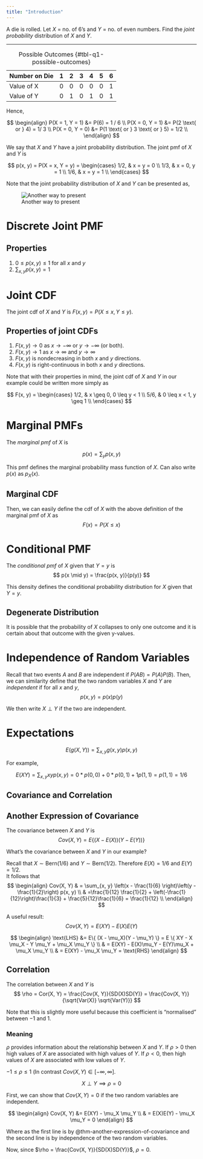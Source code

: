 ```yaml
---
title: "Introduction"
---
```


::: {.callout-note title="Motivating Example"}

A die is rolled. Let $X$ = no. of 6's and $Y$ = no. of even numbers. Find the
_joint probability_ distribution of $X$ and $Y$.

---

| Number on Die | 1   | 2   | 3   | 4   | 5   | 6   |
| ------------- | --- | --- | --- | --- | --- | --- |
| Value of X    | 0   | 0   | 0   | 0   | 0   | 1   |
| Value of Y    | 0   | 1   | 0   | 1   | 0   | 1   |
: Possible Outcomes {#tbl-q1-possible-outcomes}

Hence,

$$
\begin{align}
   P(X = 1, Y = 1) &= P(6) = 1 / 6 \\
   P(X = 0, Y = 1) &= P(2 \text{ or } 4)  = 1/ 3 \\
   P(X = 0, Y = 0) &= P(1 \text{ or } 3 \text{ or } 5) = 1/2 \\
\end{align}
$$

We say that $X$ and $Y$ have a joint probability distribution. The joint pmf of $X$ and $Y$ is

$$
p(x, y) = P(X = x, Y = y) = \begin{cases}
   1/2, & x = y = 0 \\
   1/3, & x = 0, y = 1 \\
   1/6, & x = y = 1 \\ 
\end{cases}
$$

Note that the joint probability distribution of $X$ and $Y$ can be presented as,

![Another way to present](./example-1-illus.png)

:::

# Discrete Joint PMF

## Properties

1. $0 \leq p(x, y) \leq 1$ for all $x$ and $y$
2. $\sum_{x, y} p(x, y) = 1$

# Joint CDF

The joint cdf of $X$ and $Y$ is $F(x, y) = P(X \leq x, Y \leq y)$.

## Properties of joint CDFs

1. $F(x, y) \to 0$ as $x \to -\infty$ or $y \to -\infty$ (or both).
2. $F(x, y) \to 1$ as $x \to \infty$ and $y \to \infty$
3. $F(x, y)$ is nondecreasing in both $x$ and $y$ directions.
4. $F(x, y)$ is right-continuous in both $x$ and $y$ directions.

Note that with their properties in mind, the joint cdf of $X$ and $Y$ in our example could be written more simply as 

$$
F(x, y) = \begin{cases}
   1/2, & x \geq 0, 0 \leq y < 1 \\
   5/6, & 0 \leq x < 1, y \geq 1  \\
\end{cases}
$$

# Marginal PMFs

The _marginal pmf_ of $X$ is 

$$
p(x) = \sum_y p(x, y)
$$

This pmf defines the marginal probability mass function of $X$. Can also write $p(x)$ as $p_X(x)$.

## Marginal CDF

Then, we can easily define the cdf of $X$ with the above definition of the marginal pmf of $X$ as
$$
F(x) = P(X \leq x)
$$

# Conditional PMF

The _conditional pmf_ of $X$ given that $Y = y$ is 
$$
p(x \mid y) = \frac{p(x, y)}{p(y)}
$$

This density defines the conditional probability distribution for $X$ given that $Y = y$. 

## Degenerate Distribution

It is possible that the probability of $X$ collapses to only one outcome and it is certain about that outcome with the given y-values.

# Independence of Random Variables

Recall that two events $A$ and $B$ are independent if $P(AB) = P(A)P(B)$. Then, we can similarity define that the two random variables $X$ and $Y$ are _independent_ if for all $x$ and $y$,
$$
p(x, y) = p(x) p(y)
$$

We then write $X \perp Y$ if the two are independent.

# Expectations

$$
E(g(X, Y)) = \sum_{x, y} g(x, y) p(x, y)
$$

For example,

$$
E(XY) = \sum_{x, y} xyp(x, y) = 0 * p(0, 0) + 0 * p(0, 1) + 1 p(1, 1) = p(1, 1) = 1/ 6
$$

## Covariance and Correlation

::: {#thm-another-expression-of-covariance}

## Another Expression of Covariance

The covariance between $X$ and $Y$ is 
$$
Cov(X,Y) = E\{ ( X - E(X))(Y - E(Y)) \}
$$

:::

What's the covariance between $X$ and $Y$ in our example?

Recall that $X \sim \text{Bern}(1/6)$ and $Y \sim \text{Bern}(1/2)$. Therefore $E(X) = 1/6$ and $E(Y) = 1/2$.  
It follows that 
$$
\begin{align}
Cov(X, Y) & = \sum_{x, y} \left(x - \frac{1}{6} \right)\left(y - \frac{1}{2}\right) p(x, y) \\
& =\frac{1}{12} \frac{1}{2} + \left(-\frac{1}{12}\right)\frac{1}{3} + \frac{5}{12}\frac{1}{6} = \frac{1}{12} \\
\end{align}
$$

A useful result:
$$
Cov(X, Y) = E(XY) - E(X)E(Y)
$$

::: {.proof}

$$
\begin{align}
\text{LHS} &= E\{ (X - \mu_X)(Y - \mu_Y) \} = E \{ XY - X \mu_X - Y \mu_Y + \mu_X \mu_Y \} \\
& = E(XY) - E(X)\mu_Y - E(Y)\mu_X + \mu_X \mu_Y \\
& = E(XY) - \mu_X \mu_Y = \text{RHS}
\end{align}
$$

:::

## Correlation

The correlation between $X$ and $Y$ is
$$
\rho = Cor(X, Y) = \frac{Cov(X, Y)}{SD(X)SD(Y)} = \frac{Cov(X, Y)}{\sqrt{Var(X)} \sqrt{Var(Y)}}
$$

Note that this is slightly more useful because this coefficient is "normalised" between $-1$ and $1$.

### Meaning

$\rho$ provides information about the relationship between $X$ and $Y$. If $\rho > 0$ then high values of $X$ are associated with high values of $Y$. If $\rho < 0$, then high values of $X$ are associated with low values of $Y$.

$-1 \leq \rho \leq 1$ (In contrast $Cov(X, Y) \in [-\infty, \infty]$.

::: {#thm-independence-and-correlations}

$$X \perp Y \implies \rho = 0$$

:::

::: {.proof}

First, we can show that $Cov(X, Y) = 0$ if the two random variables are independent. 

$$
\begin{align}
Cov(X, Y) &= E(XY) - \mu_X \mu_Y \\
& = E(X)E(Y) - \mu_X \mu_Y = 0
\end{align}
$$

Where as the first line is by @thm-another-expression-of-covariance and the second line is by independence of the two random variables.

Now, since $\rho = \frac{Cov(X, Y)}{SD(X)SD(Y)}$, $\rho = 0$.

:::




